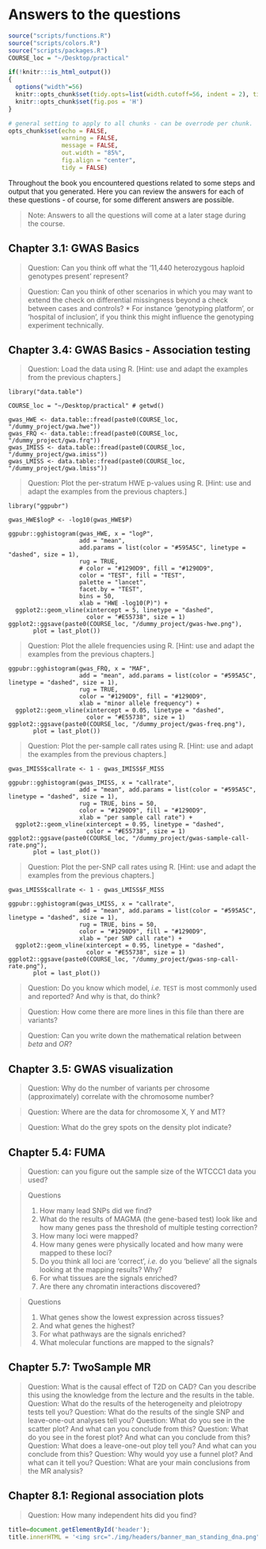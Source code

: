 # Answers to the questions {#answers}
<!-- ![](./img/_headers/banner_man_standing_dna.png){width=100%} -->
```r
source("scripts/functions.R")
source("scripts/colors.R")
source("scripts/packages.R")
COURSE_loc = "~/Desktop/practical"
```

```r
if(!knitr:::is_html_output())
{
  options("width"=56)
  knitr::opts_chunk$set(tidy.opts=list(width.cutoff=56, indent = 2), tidy = TRUE)
  knitr::opts_chunk$set(fig.pos = 'H')
}
```

```r
# general setting to apply to all chunks - can be overrode per chunk.
opts_chunk$set(echo = FALSE, 
               warning = FALSE, 
               message = FALSE, 
               out.width = "85%", 
               fig.align = "center", 
               tidy = FALSE)
```
Throughout the book you encountered questions related to some steps and output that you generated. Here you can review the answers for each of these questions - of course, for some different answers are possible.

> Note: Answers to all the questions will come at a later stage during the course.

## Chapter 3.1: GWAS Basics
> Question: Can you think off what the '11,440 heterozygous haploid genotypes present' represent? 

> Question: Can you think of other scenarios in which you may want to extend the check on differential missingness beyond a check between cases and controls?
 * For instance 'genotyping platform', or 'hospital of inclusion', if you think this might influence the genotyping experiment technically.

## Chapter 3.4: GWAS Basics - Association testing

> Question: Load the data using R. [Hint: use and adapt the examples from the previous chapters.]

```
library("data.table")

COURSE_loc = "~/Desktop/practical" # getwd()

gwas_HWE <- data.table::fread(paste0(COURSE_loc, "/dummy_project/gwa.hwe"))
gwas_FRQ <- data.table::fread(paste0(COURSE_loc, "/dummy_project/gwa.frq"))
gwas_IMISS <- data.table::fread(paste0(COURSE_loc, "/dummy_project/gwa.imiss"))
gwas_LMISS <- data.table::fread(paste0(COURSE_loc, "/dummy_project/gwa.lmiss"))
```

> Question: Plot the per-stratum HWE p-values using R. [Hint: use and adapt the examples from the previous chapters.]

```
library("ggpubr")

gwas_HWE$logP <- -log10(gwas_HWE$P)

ggpubr::gghistogram(gwas_HWE, x = "logP",
                    add = "mean",
                    add.params = list(color = "#595A5C", linetype = "dashed", size = 1),
                    rug = TRUE,
                    # color = "#1290D9", fill = "#1290D9",
                    color = "TEST", fill = "TEST",
                    palette = "lancet",
                    facet.by = "TEST",
                    bins = 50,
                    xlab = "HWE -log10(P)") +
  ggplot2::geom_vline(xintercept = 5, linetype = "dashed",
                      color = "#E55738", size = 1)
ggplot2::ggsave(paste0(COURSE_loc, "/dummy_project/gwas-hwe.png"),
       plot = last_plot())
```

> Question: Plot the allele frequencies using R. [Hint: use and adapt the examples from the previous chapters.]

```
ggpubr::gghistogram(gwas_FRQ, x = "MAF",
                    add = "mean", add.params = list(color = "#595A5C", linetype = "dashed", size = 1),
                    rug = TRUE,
                    color = "#1290D9", fill = "#1290D9",
                    xlab = "minor allele frequency") +
  ggplot2::geom_vline(xintercept = 0.05, linetype = "dashed",
                      color = "#E55738", size = 1)
ggplot2::ggsave(paste0(COURSE_loc, "/dummy_project/gwas-freq.png"),
       plot = last_plot())
```


> Question: Plot the per-sample call rates using R. [Hint: use and adapt the examples from the previous chapters.]

```
gwas_IMISS$callrate <- 1 - gwas_IMISS$F_MISS

ggpubr::gghistogram(gwas_IMISS, x = "callrate",
                    add = "mean", add.params = list(color = "#595A5C", linetype = "dashed", size = 1),
                    rug = TRUE, bins = 50,
                    color = "#1290D9", fill = "#1290D9",
                    xlab = "per sample call rate") +
  ggplot2::geom_vline(xintercept = 0.95, linetype = "dashed",
                      color = "#E55738", size = 1)
ggplot2::ggsave(paste0(COURSE_loc, "/dummy_project/gwas-sample-call-rate.png"),
       plot = last_plot())
```

> Question: Plot the per-SNP call rates using R. [Hint: use and adapt the examples from the previous chapters.]

```
gwas_LMISS$callrate <- 1 - gwas_LMISS$F_MISS

ggpubr::gghistogram(gwas_LMISS, x = "callrate",
                    add = "mean", add.params = list(color = "#595A5C", linetype = "dashed", size = 1),
                    rug = TRUE, bins = 50,
                    color = "#1290D9", fill = "#1290D9",
                    xlab = "per SNP call rate") +
  ggplot2::geom_vline(xintercept = 0.95, linetype = "dashed",
                      color = "#E55738", size = 1)
ggplot2::ggsave(paste0(COURSE_loc, "/dummy_project/gwas-snp-call-rate.png"),
       plot = last_plot())
```

> Question: Do you know which model, _i.e._ `TEST` is most commonly used and reported? And why is that, do think?

> Question: How come there are more lines in this file than there are variants?
 
> Question: Can you write down the mathematical relation between _beta_ and _OR_?

## Chapter 3.5: GWAS visualization

> Question: Why do the number of variants per chrosome (approximately) correlate with the chromosome number?

> Question: Where are the data for chromosome X, Y and MT?

> Question: What do the grey spots on the density plot indicate?


## Chapter 5.4: FUMA

> Question: can you figure out the sample size of the WTCCC1 data you used?

> Questions
> 
> 1. How many lead SNPs did we find?
> 2. What do the results of MAGMA (the gene-based test) look like and how many genes pass the threshold of multiple testing correction?
> 3. How many loci were mapped?
> 4. How many genes were physically located and how many were mapped to these loci?
> 5. Do you think all loci are 'correct', _i.e._ do you 'believe' all the signals looking at the mapping results? Why?
> 6. For what tissues are the signals enriched?
> 7. Are there any chromatin interactions discovered?

> Questions
> 
> 1. What genes show the lowest expression across tissues?
> 2. And what genes the highest?
> 3. For what pathways are the signals enriched?
> 4. What molecular functions are mapped to the signals?

## Chapter 5.7: TwoSample MR

> Question: What is the causal effect of T2D on CAD? Can you describe this using the knowledge from the lecture and the results in the table.
> Question: What do the results of the heterogeneity and pleiotropy tests tell you?
> Question: What do the results of the single SNP and leave-one-out analyses tell you?
> Question: What do you see in the scatter plot? And what can you conclude from this?
> Question: What do you see in the forest plot? And what can you conclude from this?
> Question: What does a leave-one-out ploy tell you? And what can you conclude from this?
> Question: Why would yoy use a funnel plot? And what can it tell you?
> Question: What are your main conclusions from the MR analysis?

## Chapter 8.1: Regional association plots

> Question: How many independent hits did you find?

```js
title=document.getElementById('header');
title.innerHTML = '<img src="./img/headers/banner_man_standing_dna.png" alt="Answers to questions">' + title.innerHTML
```
